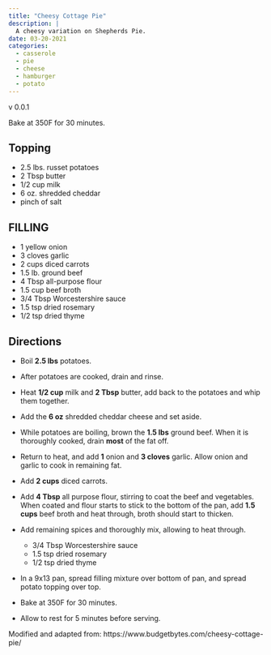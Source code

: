 ```yaml
---
title: "Cheesy Cottage Pie"
description: |
  A cheesy variation on Shepherds Pie.
date: 03-20-2021
categories:
  - casserole
  - pie
  - cheese
  - hamburger
  - potato
---
```


v 0.0.1

Bake at 350F for 30 minutes.

## Topping

* 2.5 lbs. russet potatoes
* 2 Tbsp butter
* 1/2 cup milk
* 6 oz. shredded cheddar
* pinch of salt

## FILLING

* 1 yellow onion
* 3 cloves garlic 
* 2 cups diced carrots
* 1.5 lb. ground beef 
* 4 Tbsp all-purpose flour
* 1.5 cup beef broth
* 3/4 Tbsp Worcestershire sauce
* 1.5 tsp dried rosemary
* 1/2 tsp dried thyme

## Directions

* Boil **2.5 lbs** potatoes. 
* After potatoes are cooked, drain and rinse. 
* Heat **1/2 cup** milk and **2 Tbsp** butter, add back to the potatoes and whip them together. 
* Add the **6 oz** shredded cheddar cheese and set aside.

* While potatoes are boiling, brown the **1.5 lbs** ground beef. 
When it is thoroughly cooked, drain **most** of the fat off. 
* Return to heat, and add **1** onion and **3 cloves** garlic. 
Allow onion and garlic to cook in remaining fat. 
* Add **2 cups** diced carrots. 

* Add **4 Tbsp** all purpose flour, stirring to coat the beef and vegetables. 
When coated and flour starts to stick to the bottom of the pan, add **1.5 cups** beef broth and heat through, broth should start to thicken. 
* Add remaining spices and thoroughly mix, allowing to heat through. 
  * 3/4 Tbsp Worcestershire sauce
  * 1.5 tsp dried rosemary
  * 1/2 tsp dried thyme

* In a 9x13 pan, spread filling mixture over bottom of pan, and spread potato topping over top. 
* Bake at 350F for 30 minutes. 
* Allow to rest for 5 minutes before serving.

Modified and adapted from: https://www.budgetbytes.com/cheesy-cottage-pie/
